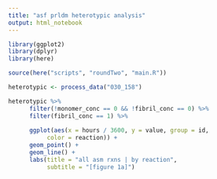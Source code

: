 ```yaml
---
title: "asf prldm heterotypic analysis"
output: html_notebook
---
```


```r
library(ggplot2)
library(dplyr)
library(here)

source(here("scripts", "roundTwo", "main.R"))
```

```r
heterotypic <- process_data("030_158")
```

```r
heterotypic %>% 
      filter(!monomer_conc == 0 && !fibril_conc == 0) %>%
      filter(fibril_conc == 1) %>%
      
      ggplot(aes(x = hours / 3600, y = value, group = id,
           color = reaction)) +
      geom_point() +
      geom_line() +
      labs(title = "all asm rxns | by reaction",
           subtitle = "[figure 1a]")
```

